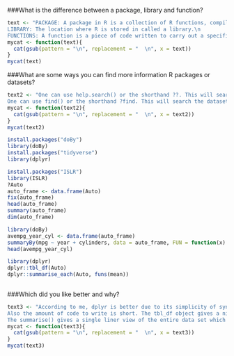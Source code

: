 ###What is the difference between a package, library and function?
```r
text <- "PACKAGE: A package in R is a collection of R functions, compiled code and data.\n
LIBRARY: The location where R is stored in called a library.\n 
FUNCTIONS: A function is a piece of code written to carry out a specified task; it may accept arguments or parameters (or not) and it may return one or more values (or not!)."
mycat <- function(text){
  cat(gsub(pattern = "\n", replacement = "  \n", x = text))
}
mycat(text)

```

###What are some ways you can find more information R packages or datasets?
```r
text2 <- "One can use help.search() or the shorthand ??. This will search the help files of installed packages.\n
One can use find() or the shorthand ?find. This will search the datasets.\n "
mycat <- function(text2){
  cat(gsub(pattern = "\n", replacement = "  \n", x = text2))
}
mycat(text2)

```


```r
install.packages("doBy")
library(doBy)
install.packages("tidyverse")
library(dplyr)

```

```r
install.packages("ISLR")
library(ISLR)
?Auto
auto_frame <- data.frame(Auto)
fix(auto_frame)
head(auto_frame)
summary(auto_frame)
dim(auto_frame)
```


```r
library(doBy)
avempg_year_cyl <- data.frame(auto_frame)
summaryBy(mpg ~ year + cylinders, data = auto_frame, FUN = function(x) { c(mean = mean(x)) } )
head(avempg_year_cyl)
```

```r
library(dplyr)
dplyr::tbl_df(Auto)
dplyr::summarise_each(Auto, funs(mean))
                      
```

###Which did you like better and why?
```r
text3 <- "According to me, dplyr is better due to its simplicity of syntax and easy to understand.\n
Also the amount of code to write is short. The tbl_df object gives a nice summary view of the data.\n
The summarise() gives a single liner view of the entire data set which is convenient to read and understand."
mycat <- function(text3){
  cat(gsub(pattern = "\n", replacement = "  \n", x = text3))
}
mycat(text3)

```

